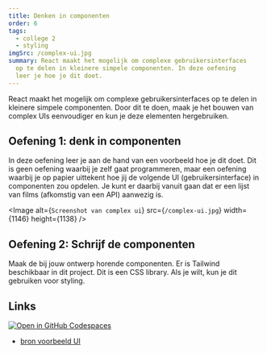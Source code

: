 ```yaml
---
title: Denken in componenten
order: 6
tags:
  - college 2
  - styling
imgSrc: /complex-ui.jpg
summary: React maakt het mogelijk om complexe gebruikersinterfaces
  op te delen in kleinere simpele componenten. In deze oefening
  leer je hoe je dit doet.
---
```


React maakt het mogelijk om complexe gebruikersinterfaces
op te delen in kleinere simpele componenten. Door dit te doen, maak
je het bouwen van complex UIs eenvoudiger en kun je deze elementen hergebruiken.

## Oefening 1: denk in componenten

In deze oefening leer je aan de hand van een voorbeeld hoe je dit doet. Dit is
geen oefening waarbij je zelf gaat programmeren, maar een oefening waarbij je
op papier uittekent hoe jij de volgende UI (gebruikersinterface) in componenten
zou opdelen. Je kunt er daarbij vanuit gaan dat er een lijst van films (afkomstig
van een API) aanwezig is.

<Image
  alt={`Screenshot van complex ui`}
  src={`/complex-ui.jpg`}
  width={1146}
  height={1138}
/>

## Oefening 2: Schrijf de componenten

Maak de bij jouw ontwerp horende componenten. Er is Tailwind beschikbaar
in dit project. Dit is een CSS library. Als je wilt, kun je dit gebruiken voor styling.

## Links

[![Open in GitHub Codespaces](https://github.com/codespaces/badge.svg)](https://github.com/codespaces/new?hide_repo_select=true&ref=main&repo=597837686&machine=basicLinux32gb&devcontainer_path=.devcontainer%2Foefening-denken-in-componenten%2Fdevcontainer.json&location=WestEurope)

- [bron voorbeeld UI](https://tailwindcss.com/)
